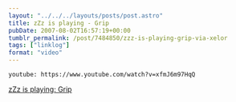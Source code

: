 ```yaml
---
layout: "../../../layouts/posts/post.astro"
title: zZz is playing - Grip
pubDate: 2007-08-02T16:57:19+00:00
tumblr_permalink: /post/7484850/zzz-is-playing-grip-via-xelor
tags: ["linklog"]
format: "video"
---
```


`youtube: https://www.youtube.com/watch?v=xfmJ6m97HqQ`

[zZz is playing: Grip][1]

[1]: https://www.youtube.com/watch?v=xfmJ6m97HqQ
